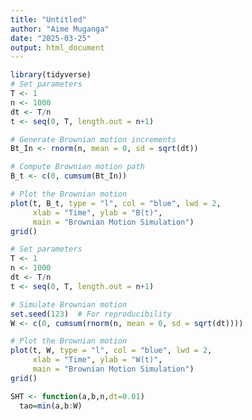 ---
title: "Untitled"
author: "Aime Muganga"
date: "2025-03-25"
output: html_document
---
```{r}
library(tidyverse)
# Set parameters
T <- 1
n <- 1000
dt <- T/n
t <- seq(0, T, length.out = n+1)

# Generate Brownian motion increments
Bt_In <- rnorm(n, mean = 0, sd = sqrt(dt))

# Compute Brownian motion path
B_t <- c(0, cumsum(Bt_In))

# Plot the Brownian motion
plot(t, B_t, type = "l", col = "blue", lwd = 2, 
     xlab = "Time", ylab = "B(t)", 
     main = "Brownian Motion Simulation")
grid()


```

```{r}
# Set parameters
T <- 1
n <- 1000
dt <- T/n
t <- seq(0, T, length.out = n+1)

# Simulate Brownian motion
set.seed(123)  # For reproducibility
W <- c(0, cumsum(rnorm(n, mean = 0, sd = sqrt(dt))))

# Plot the Brownian motion
plot(t, W, type = "l", col = "blue", lwd = 2, 
     xlab = "Time", ylab = "W(t)", 
     main = "Brownian Motion Simulation")
grid()

```
```{r}
SHT <- function(a,b,n,dt=0.01)
  tao=min(a,b:W)
```

